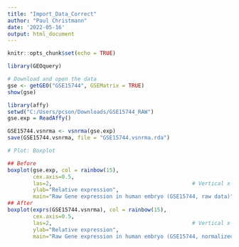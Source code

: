 ---
title: "Import_Data_Correct"
author: "Paul Christmann"
date: '2022-05-16'
output: html_document
---

```{r setup, include=FALSE}
knitr::opts_chunk$set(echo = TRUE)
```

```{r}
library(GEOquery)

# Download and open the data
gse <- getGEO("GSE15744", GSEMatrix = TRUE)
show(gse)


```



```{r}
library(affy)
setwd("C:/Users/pcson/Downloads/GSE15744_RAW")
gse.exp = ReadAffy()


```

```{r}
GSE15744.vsnrma <- vsnrma(gse.exp)
save(GSE15744.vsnrma, file = "GSE15744.vsnrma.rda")
```

```{r}
# Plot: Boxplot

## Before
boxplot(gse.exp, col = rainbow(15),
        cex.axis=0.5,
        las=2,                                            # Vertical x-axis text
        ylab="Relative expression",
        main="Raw Gene expression in human embryo (GSE15744, raw data)")
## After
boxplot(exprs(GSE15744.vsnrma), col = rainbow(15),
        cex.axis=0.5,
        las=2,                                            # Vertical x-axis text
        ylab="Relative expression",
        main="Raw Gene expression in human embryo (GSE15744, normalized)")

```

